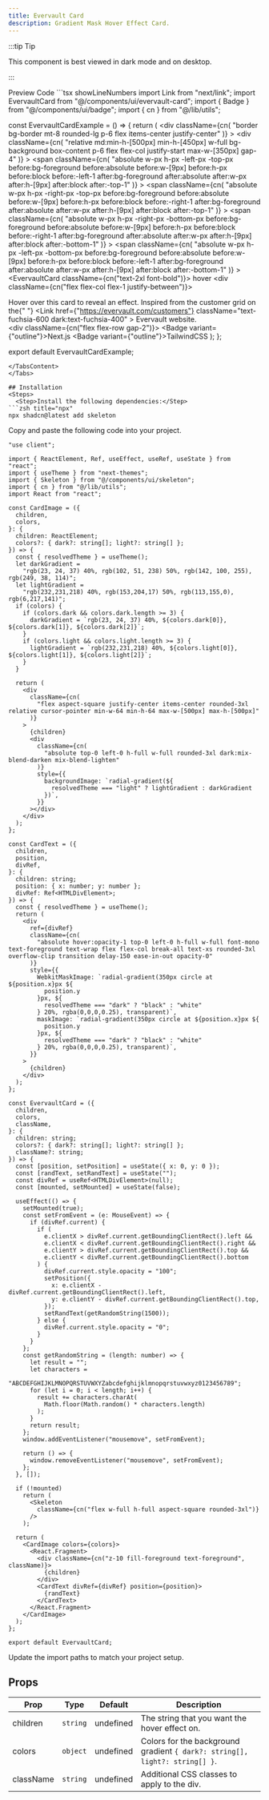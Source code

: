 ```yaml
---
title: Evervault Card
description: Gradient Mask Hover Effect Card.
---
```

:::tip Tip

This component is best viewed in dark mode and on desktop.

:::
<Tabs defaultValue="preview">

<TabsList>
  <TabsTrigger value="preview">Preview</TabsTrigger>
  <TabsTrigger value="code">Code</TabsTrigger>
</TabsList>

<TabsContent value="preview">
  <EvervaultCardExample />
</TabsContent>

<TabsContent value="code">
```tsx showLineNumbers
import Link from "next/link";
import EvervaultCard from "@/components/ui/evervault-card";
import { Badge } from "@/components/ui/badge";
import { cn } from "@/lib/utils";

const EvervaultCardExample = () => {
  return (
    <div
      className={cn(
        "border bg-border mt-8 rounded-lg p-6 flex items-center justify-center"
      )}
    >
      <div
        className={cn(
          "relative md:min-h-[500px] min-h-[450px] w-full bg-background box-content p-6 flex flex-col justify-start max-w-[350px] gap-4"
        )}
      >
        <span
          className={cn(
            "absolute w-px h-px -left-px -top-px before:bg-foreground before:absolute before:w-[9px] before:h-px before:block before:-left-1 after:bg-foreground after:absolute after:w-px after:h-[9px] after:block after:-top-1"
          )}
        ></span>
        <span
          className={cn(
            "absolute w-px h-px -right-px -top-px before:bg-foreground before:absolute before:w-[9px] before:h-px before:block before:-right-1 after:bg-foreground after:absolute after:w-px after:h-[9px] after:block after:-top-1"
          )}
        ></span>
        <span
          className={cn(
            "absolute w-px h-px -right-px -bottom-px before:bg-foreground before:absolute before:w-[9px] before:h-px before:block before:-right-1 after:bg-foreground after:absolute after:w-px after:h-[9px] after:block after:-bottom-1"
          )}
        ></span>
        <span
          className={cn(
            "absolute w-px h-px -left-px -bottom-px before:bg-foreground before:absolute before:w-[9px] before:h-px before:block before:-left-1 after:bg-foreground after:absolute after:w-px after:h-[9px] after:block after:-bottom-1"
          )}
        ></span>
        <EvervaultCard className={cn("text-2xl font-bold")}>
          hover
        </EvervaultCard>
        <div className={cn("flex flex-col flex-1 justify-between")}>
          <div>
            Hover over this card to reveal an effect. Inspired from the customer
            grid on the{" "}
            <Link
              href={"https://evervault.com/customers"}
              className="text-fuchsia-600 dark:text-fuchsia-400"
            >
              Evervault website.
            </Link>
          </div>
          <div className={cn("flex flex-row gap-2")}>
            <Badge variant={"outline"}>Next.js</Badge>
            <Badge variant={"outline"}>TailwindCSS</Badge>
          </div>
        </div>
      </div>
    </div>
  );
};

export default EvervaultCardExample;
```
</TabsContent>
</Tabs>

## Installation
<Steps>
  <Step>Install the following dependencies:</Step>
```zsh title="npx"
npx shadcn@latest add skeleton
```
  <Step>Copy and paste the following code into your project.</Step>
```tsx title="components/ui/evervault-card.tsx"
"use client";

import { ReactElement, Ref, useEffect, useRef, useState } from "react";
import { useTheme } from "next-themes";
import { Skeleton } from "@/components/ui/skeleton";
import { cn } from "@/lib/utils";
import React from "react";

const CardImage = ({
  children,
  colors,
}: {
  children: ReactElement;
  colors?: { dark?: string[]; light?: string[] };
}) => {
  const { resolvedTheme } = useTheme();
  let darkGradient =
    "rgb(23, 24, 37) 40%, rgb(102, 51, 238) 50%, rgb(142, 100, 255), rgb(249, 38, 114)";
  let lightGradient =
    "rgb(232,231,218) 40%, rgb(153,204,17) 50%, rgb(113,155,0), rgb(6,217,141)";
  if (colors) {
    if (colors.dark && colors.dark.length >= 3) {
      darkGradient = `rgb(23, 24, 37) 40%, ${colors.dark[0]}, ${colors.dark[1]}, ${colors.dark[2]}`;
    }
    if (colors.light && colors.light.length >= 3) {
      lightGradient = `rgb(232,231,218) 40%, ${colors.light[0]}, ${colors.light[1]}, ${colors.light[2]}`;
    }
  }

  return (
    <div
      className={cn(
        "flex aspect-square justify-center items-center rounded-3xl relative cursor-pointer min-w-64 min-h-64 max-w-[500px] max-h-[500px]"
      )}
    >
      {children}
      <div
        className={cn(
          "absolute top-0 left-0 h-full w-full rounded-3xl dark:mix-blend-darken mix-blend-lighten"
        )}
        style={{
          backgroundImage: `radial-gradient(${
            resolvedTheme === "light" ? lightGradient : darkGradient
          })`,
        }}
      ></div>
    </div>
  );
};

const CardText = ({
  children,
  position,
  divRef,
}: {
  children: string;
  position: { x: number; y: number };
  divRef: Ref<HTMLDivElement>;
}) => {
  const { resolvedTheme } = useTheme();
  return (
    <div
      ref={divRef}
      className={cn(
        "absolute hover:opacity-1 top-0 left-0 h-full w-full font-mono text-foreground text-wrap flex flex-col break-all text-xs rounded-3xl overflow-clip transition delay-150 ease-in-out opacity-0"
      )}
      style={{
        WebkitMaskImage: `radial-gradient(350px circle at ${position.x}px ${
          position.y
        }px, ${
          resolvedTheme === "dark" ? "black" : "white"
        } 20%, rgba(0,0,0,0.25), transparent)`,
        maskImage: `radial-gradient(350px circle at ${position.x}px ${
          position.y
        }px, ${
          resolvedTheme === "dark" ? "black" : "white"
        } 20%, rgba(0,0,0,0.25), transparent)`,
      }}
    >
      {children}
    </div>
  );
};

const EvervaultCard = ({
  children,
  colors,
  className,
}: {
  children: string;
  colors?: { dark?: string[]; light?: string[] };
  className?: string;
}) => {
  const [position, setPosition] = useState({ x: 0, y: 0 });
  const [randText, setRandText] = useState("");
  const divRef = useRef<HTMLDivElement>(null);
  const [mounted, setMounted] = useState(false);

  useEffect(() => {
    setMounted(true);
    const setFromEvent = (e: MouseEvent) => {
      if (divRef.current) {
        if (
          e.clientX > divRef.current.getBoundingClientRect().left &&
          e.clientX < divRef.current.getBoundingClientRect().right &&
          e.clientY > divRef.current.getBoundingClientRect().top &&
          e.clientY < divRef.current.getBoundingClientRect().bottom
        ) {
          divRef.current.style.opacity = "100";
          setPosition({
            x: e.clientX - divRef.current.getBoundingClientRect().left,
            y: e.clientY - divRef.current.getBoundingClientRect().top,
          });
          setRandText(getRandomString(1500));
        } else {
          divRef.current.style.opacity = "0";
        }
      }
    };
    const getRandomString = (length: number) => {
      let result = "";
      let characters =
        "ABCDEFGHIJKLMNOPQRSTUVWXYZabcdefghijklmnopqrstuvwxyz0123456789";
      for (let i = 0; i < length; i++) {
        result += characters.charAt(
          Math.floor(Math.random() * characters.length)
        );
      }
      return result;
    };
    window.addEventListener("mousemove", setFromEvent);

    return () => {
      window.removeEventListener("mousemove", setFromEvent);
    };
  }, []);

  if (!mounted)
    return (
      <Skeleton
        className={cn("flex w-full h-full aspect-square rounded-3xl")}
      />
    );

  return (
    <CardImage colors={colors}>
      <React.Fragment>
        <div className={cn("z-10 fill-foreground text-foreground", className)}>
          {children}
        </div>
        <CardText divRef={divRef} position={position}>
          {randText}
        </CardText>
      </React.Fragment>
    </CardImage>
  );
};

export default EvervaultCard;
```

  <Step>Update the import paths to match your project setup.</Step>

</Steps>

## Props

| Prop                                                 | Type     | Default   | Description                                  |
| ---------------------------------------------------- | -------- | --------- | -------------------------------------------- |
| children                                             | `string` | undefined | The string that you want the hover effect on. |
| colors                                               | `object` | undefined | Colors for the background gradient `{ dark?: string[], light?: string[] }`. |
| className                                            | `string` | undefined | Additional CSS classes to apply to the div.   | 
